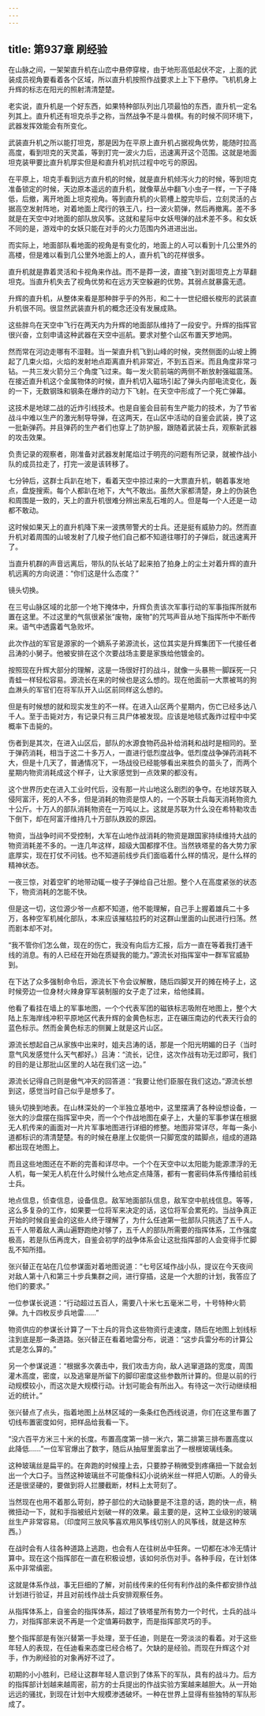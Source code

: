 ```yaml
---
---
---
```

title: 第937章 刷经验
---



在山脉之间，一架架直升机在山峦中悬停穿梭，由于地形高低起伏不定，上面的武装成员视角要看着各个区域，所以直升机按照作战要求上上下下悬停。飞机机身上升辉的标志在阳光的照射清清楚楚。

老实说，直升机是一个好东西，如果特种部队列出几项最怕的东西，直升机一定名列其上。直升机还有坦克杀手之称，当然战争不是斗兽棋。有的时候不同环境下，武器发挥效能会有所变化。

武装直升机之所以能打坦克，那是因为在平原上直升机占据视角优势，能随时拉高高度，看到坦克的天灵盖，等到打完一波火力后，迅速离开这个范围。这就是地面坦克装甲要比直升机厚实但是和直升机对抗过程中吃亏的原因。

在平原上，坦克手看到远方直升机的时候，就是直升机倾泻火力的时候，等到坦克准备锁定的时候，天边原本遥远的直升机，就像草丛中翻飞小虫子一样，一下子降低，后撤，离开地面上坦克视角。等到直升机的火箭槽上膛完毕后，立刻灵活的占据高空发射阵地，对着地面上爬行的铁王八，扫一波火箭弹，然后再撤离。差不多就是在天空中对地面的部队放风筝。这就和星际中女妖甩弹的战术差不多。和女妖不同的是，游戏中的女妖只能在对手的火力范围内外进进出出。

而实际上，地面部队看地面的视角是有变化的，地面上的人可以看到十几公里外的高楼，但是难以看到几公里外地面上的人，直升机飞的花样很多。

直升机就是靠着灵活和卡视角来作战。而不是莽一波，直接飞到对面坦克上方草翻坦克。当直升机失去了视角优势和在远方天空躲避的优势。其弱点就暴露无遗。

升辉的直升机，从整体来看是那种胖乎乎的外形，和二十一世纪细长梭形的武装直升机很不同。很显然武装直升机的概念还没有发展成熟。

这些胖鸟在天空中飞行在两天内为升辉的地面部队维持了一段安宁。升辉的指挥官很兴奋，立刻申请这种武器在天空中巡航。要求对整个山区布置天罗地网。

然而常在河边走哪有不湿鞋。当一架直升机飞到山峰的时候，突然侧面的山坡上腾起了几束火焰，火焰的发射地点距离直升机非常近，不到五百米。而且角度非常刁钻。一共三发火箭分三个角度飞过来。每一发火箭前端的两侧不断放射强磁震荡。在接近直升机这个金属物体的时候，直升机切入磁场引起了弹头内部电流变化，轰的一下，无数钢珠和钢条在爆炸的动力下飞射。在天空中形成了一个死亡弹幕。

这技术是地球二战的近炸引线技术。也是自鉴会目前有生产能力的技术，为了节省战斗中难以生产的激光制导导弹，在这两天，在山区中活动的自鉴会武装，换了这一批新弹药。并且弹药的生产者们也穿上了防护服，跟随着武装士兵，观察新武器的攻击效果。

负责记录的观察者，刚准备对武器发射尾焰过于明亮的问题有所记录，就被作战小队的成员拉走了，打完一波是该转移了。

七分钟后，这群士兵趴在地下，看着天空中掠过来的一大票直升机，朝着事发地点，盘旋搜索。每个人都趴在地下，大气不敢出。虽然大家都清楚，身上的伪装色和周围是一致的，天上的直升机很难分辨出来乱石堆的人。但是每一个人还是一动都不敢动。

这时候如果天上的直升机降下来一波携带警犬的士兵。还是挺有威胁力的。然而直升机对着周围的山坡发射了几梭子他们自己都不知道往哪打的子弹后，就迅速离开了。

当直升机群的声音远离后，带队的队长站了起来拍了拍身上的尘土对着升辉的直升机远离的方向说道：“你们这是什么态度？”

镜头切换。

在三号山脉区域的北部一个地下掩体中，升辉负责该次军事行动的军事指挥所就布置在这里。不过这里的气氛很紧张“废物，废物”的咒骂声音从地下指挥所中不断传来。语气中透露着气急败坏。

此次作战的军官是源家的一个嫡系子弟源流长，这位其实是升辉集团下一代接任者吕涛的小舅子。他被安排在这个次要战场主要是家族给他镀金的。

按照现在升辉大部分的理解，这是一场很好打的战斗，就像一头暴熊一脚踩死一只青蛙一样轻松容易。源流长在来的时候也是这么想的。现在他面前一大票被骂的狗血淋头的军官们在将军队开入山区前同样这么想的。

但是有时候想的就和现实发生的不一样。在进入山区两个星期内，伤亡已经多达八千人。至于击毙对方，有记录只有三具尸体被发现。应该是地毯式轰炸过程中中奖概率下击毙的。

伤者到是其次，在进入山区后，部队的水源食物药品补给消耗和战时是相同的。至于弹药消耗，相当于这二十多万人，一直进行低烈度战争。低烈度战争弹药消耗不大，但是十几天了，普通情况下，一场战役已经能够看出来胜负的苗头了，而两个星期内物资消耗成这个样子，让大家感觉到一点效果的都没有。

这个世界历史在进入工业时代后，没有那一片山地这么剧烈的争夺。在地球苏联入侵阿富汗，死的人不多，但是消耗的物资是惊人的，一个苏联士兵每天消耗物资九十公斤。十万人的部队消耗物资在一万吨以上。这就是苏联为什么没在希特勒攻击下倒下，却在阿富汗维持几十万部队跌跤的原因。

物资，当战争时间不受控制，大军在山地作战消耗的物资是跟国家持续维持大战的物资消耗差不多的。一连几年这样，超级大国都撑不住。当然铁塔星的各大势力家底厚实，现在打仗不问钱。也不知道前线步兵们面临着什么样的情况，是什么样的精神状态。

一夜三惊，对着空旷的地带动辄一梭子子弹给自己壮胆。整个人在高度紧张的状态下，物资消耗的怎能不快。

但是这一切，这位源少爷一点都不知道，他不能理解，自己手上握着雄兵二十多万，各种空军机械化部队，本来应该摧枯拉朽的对这群山里面的山民进行扫荡。然而剧本却不对。

“我不管你们怎么做，现在的伤亡，我没有向后方汇报，后方一直在等着我打通干线的消息。有的人已经在开始在质疑我的能力。”源流长对指挥室中一群军官威胁到。

在下达了众多强制命令后，源流长下令会议解散，随后四脚叉开的摊在椅子上，这时候旁边一位身材火辣身穿军装制服的女子走了过来，给他揉肩。

他看了看挂在墙上的军事地图，一个个代表军团的磁铁标志吸附在地图上，整个大陆上东海岸线冲积平原地区代表升辉的金黄色标志，正在碾压南边的代表天行会的蓝色标示。然而金黄色标志的侧翼上就是这片山区。

源流长想起自己从家族中出来时，姐夫吕涛的话，那是一个阳光明媚的日子（当时意气风发感觉什么天气都好。）吕涛：“流长，记住，这次作战有功无过即可，我们的目的是让那批山区里的人站在我们这一边。”

源流长记得自己则是傲气冲天的回答道：“我要让他们臣服在我们这边。”源流长想到这，感觉当时自己似乎是想多了。

镜头切换到地表。在山林深处的一个半独立基地中，这里摆满了各种设想设备，一张大的沙盘摆在指挥室中央，而一个个作战地图在桌子上，大量的军事参谋在根据无人机传来的画面对一片片军事地图进行详细的修整。地图非常详尽，年每一条小道都标识的清清楚楚。有的时候在悬崖上仅能供一只脚宽度的踏脚点，组成的道路都出现在地图上。

而且这些地图还在不断的完善和详尽中。一个个在天空中以太阳能为能源漂浮的无人机，每一架无人机在什么时候什么地点定点降落，都有一套密码体系传播给前线士兵。

地点信息，侦查信息，设备信息。敌军地面部队信息，敌军空中航线信息。等等，这么多复杂的工作，如果要一位将军来决定的话，这位将军会累死的。当战争真正开始的时候自鉴会的这些人终于理解了，为什么任迪第一批部队只挑选了五千人。五千人带着敌人满山遍野跑绝对够了，五千人的部队所需要的指挥体系，工作强度极高，若是队伍再庞大，自鉴会初学的战争体系会让这批指挥部的人会变得手忙脚乱不知所措。

张兴替正在站在几位参谋面对着地图说道：“七号区域作战小队，提议在今天夜间对敌人第十八和第三十步兵集群之间，进行穿插，这是一个大胆的计划，我答应了他们的要求。”

一位参谋长说道：“行动超过五百人，需要八十米七五毫米二号，十号特种火箭弹。九十四枚反步兵地雷……”

物资供应的参谋长计算了一下士兵的背负这些物资行走速度，随后在地图上划线标注到底是那一条道路。张兴替正在看着地雷分布，说道：“这步兵雷分布的计算公式是怎么算的。”

另一个参谋说道：“根据多次袭击中，我们攻击方向，敌人逃窜道路的宽度，周围灌木高度，密度，以及逃窜是所留下的脚印密度这些参数所计算的。但是以前的行动规模较小，而这次是大规模行动。计划可能会有所出入。有待这一次行动继续相近的统计。”

张兴替点了点头，指着地图上丛林区域的一条条红色西线说道，你们在这里布置了切线布置密度如何，把样品给我看一下。

“没六百平方米三十米的长度。布置高度第一排一米六，第二排第三排布置高度以此降低……”一位军官爆出了数字，随后从抽屉里面拿出了一根根玻璃线条。

这种玻璃丝是扁平的。在奔跑的时候撞上去，只要脖子稍微受到疼痛扭一下就会划出一个大口子。当然这种玻璃丝不可能像科幻小说纳米丝一样把人切断。人的骨头还是很坚硬的，要做到将人拦腰截断，材料上太苛刻了。

当然现在也用不着那么苛刻，脖子部位的大动脉要是不注意的话，跑的快一点，稍微扭动一下，就和手指被纸片划破一样的效果。最主要的是，这种工业级别的玻璃丝生产非常容易。（印度阿三放风筝喜欢用风筝线切别人的风筝线，就是这种东西。）

在战时会有人往各种道路上逃跑，也会有人在往树丛中狂奔。一切都在冰冷无情计算中。现在这个指挥部在一直在积极设想，该如何杀伤对手。各种手段，在计划体系中非常缜密。

这就是体系作战，事无巨细的了解，对前线传来的任何有利作战的条件都安排作战计划进行验证，并且对前线作战士兵安排观察任务。

从指挥体系上，自鉴会的指挥体系，超过了铁塔星所有势力一个时代，士兵的战斗力，对指挥部来说不再是一个定值筹码数字，而是指挥部灵巧的手。

整个指挥部是有张兴替第一手处理，至于任迪，则是在一旁淡淡的看着。对于这些年轻人的表现，在任迪看来态度已经合格了。欠缺的是经验。而现在升辉这个对手，作为刷经验的对象再好不过了。

初期的小小胜利，已经让这群年轻人意识到了体系下的军队，具有的战斗力。后方的指挥部计划越来越周密，前方的士兵提出的作战实验方案越来越胆大。从一开始远远的骚扰，到现在计划中大规模渗透破坏。一种在世界上显得有些独特的军队形成了。